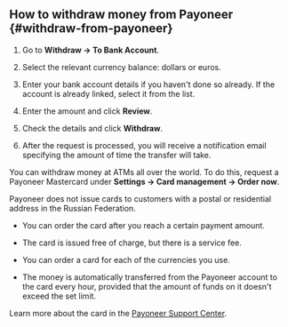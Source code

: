 
<Check/>

## How to withdraw money from Payoneer {#withdraw-from-payoneer}

<Cut title="How do I withdraw money to a bank account">

1. Go to **Withdraw → To Bank Account**.

1. Select the relevant currency balance: dollars or euros.

1. Enter your bank account details if you haven't done so already. If the account is already linked, select it from the list.

1. Enter the amount and click **Review**.

1. Check the details and click **Withdraw**.

1. After the request is processed, you will receive a notification email specifying the amount of time the transfer will take.

</Cut>

<Cut title="How to withdraw money to a Payoneer Mastercard">

You can withdraw money at ATMs all over the world. To do this, request a Payoneer Mastercard under **Settings → Card management → Order now**.

<Note mode="warning" title="Warning">

Payoneer does not issue cards to customers with a postal or residential address in the Russian Federation.

</Note>

- You can order the card after you reach a certain payment amount.

- The card is issued free of charge, but there is a service fee.

- You can order a card for each of the currencies you use.

- The money is automatically transferred from the Payoneer account to the card every hour, provided that the amount of funds on it doesn't exceed the set limit.

Learn more about the card in the [Payoneer Support Center](https://payoneer-ru.custhelp.com/app/answers/topics/c/3698/session/L3RpbWUvMTYxMTIxMjU3Ny9nZW4vMTYxMTIxMjU3Ny9zaWQvZlVLbEl1ZE5UWlhYUlZLNmdmMCU3RUhwUFkxZEJFTUZjUG5FeTlSMlpoMUhNdTF4SlE4djBRRGIzQlhfWnhCWjFabEduWXZCVURwTlVPT3pzVEFTbjNoY005UmV4MFhzX1d6Vk54ZzZZMHhjSW5NejV5M3NiTXByMkElMjElMjE%3D).

</Cut>
